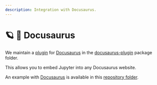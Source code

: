 ```yaml
---
description: Integration with Docusaurus.
---
```



# 🪐 🦕 Docusaurus

We maintain a [plugin](https://docusaurus.io/docs/next/using-plugins) for [Docusaurus](https://docusaurus.io) in the [docusaurus-plugin](https://github.com/datalayer/jupyter-ui/tree/main/packages/docusaurus-plugin) package folder.

This allows you to embed Jupyter into any Docusaurus website.

An example with [Docusaurus](https://docusaurus.io) is available in this [repository folder](https://github.com/datalayer/jupyter-ui/tree/main/examples/docusaurus).

<ModalImage
  small="https://datalayer-jupyter-examples.s3.amazonaws.com/jupyter-react-docusaurus.png"
  large="https://datalayer-jupyter-examples.s3.amazonaws.com/jupyter-react-docusaurus.png"
  alt="Jupyter UI Docusaurus"
/>

